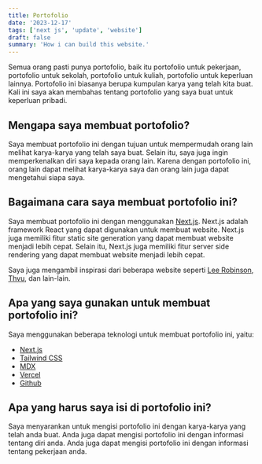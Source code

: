 ```yaml
---
title: Portofolio
date: '2023-12-17'
tags: ['next js', 'update', 'website']
draft: false
summary: 'How i can build this website.'
---
```


Semua orang pasti punya portofolio, baik itu portofolio untuk pekerjaan, portofolio untuk sekolah, portofolio untuk kuliah, portofolio untuk keperluan lainnya. Portofolio ini biasanya berupa kumpulan karya yang telah kita buat. Kali ini saya akan membahas tentang portofolio yang saya buat untuk keperluan pribadi.

## Mengapa saya membuat portofolio?

Saya membuat portofolio ini dengan tujuan untuk mempermudah orang lain melihat karya-karya yang telah saya buat. Selain itu, saya juga ingin memperkenalkan diri saya kepada orang lain. Karena dengan portofolio ini, orang lain dapat melihat karya-karya saya dan orang lain juga dapat mengetahui siapa saya.

## Bagaimana cara saya membuat portofolio ini?

Saya membuat portofolio ini dengan menggunakan [Next.js](https://nextjs.org/). Next.js adalah framework React yang dapat digunakan untuk membuat website. Next.js juga memiliki fitur static site generation yang dapat membuat website menjadi lebih cepat. Selain itu, Next.js juga memiliki fitur server side rendering yang dapat membuat website menjadi lebih cepat.

Saya juga mengambil inspirasi dari beberapa website seperti [Lee Robinson](https://leerob.io/), [Thvu](https://www.thvu.dev/), dan lain-lain.

## Apa yang saya gunakan untuk membuat portofolio ini?

Saya menggunakan beberapa teknologi untuk membuat portofolio ini, yaitu:
- [Next.js](https://nextjs.org/)
- [Tailwind CSS](https://tailwindcss.com/)
- [MDX](https://mdxjs.com/)
- [Vercel](https://vercel.com/)
- [Github](https://github.com/)

## Apa yang harus saya isi di portofolio ini?

Saya menyarankan untuk mengisi portofolio ini dengan karya-karya yang telah anda buat. Anda juga dapat mengisi portofolio ini dengan informasi tentang diri anda. Anda juga dapat mengisi portofolio ini dengan informasi tentang pekerjaan anda.
